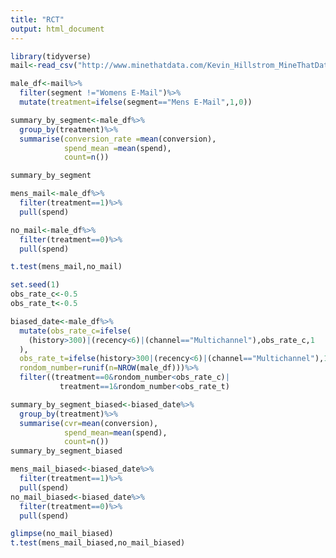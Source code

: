 ```yaml
---
title: "RCT"
output: html_document
---
```


```r
library(tidyverse)
mail<-read_csv("http://www.minethatdata.com/Kevin_Hillstrom_MineThatData_E-MailAnalytics_DataMiningChallenge_2008.03.20.csv")
```
```r
male_df<-mail%>%
  filter(segment !="Womens E-Mail")%>%
  mutate(treatment=ifelse(segment=="Mens E-Mail",1,0))
```
```r
summary_by_segment<-male_df%>%
  group_by(treatment)%>%
  summarise(conversion_rate =mean(conversion),
            spend_mean =mean(spend),
            count=n())

summary_by_segment
```
```r
mens_mail<-male_df%>%
  filter(treatment==1)%>%
  pull(spend)

no_mail<-male_df%>%
  filter(treatment==0)%>%
  pull(spend)

t.test(mens_mail,no_mail)
```
```r
set.seed(1)
obs_rate_c<-0.5
obs_rate_t<-0.5

biased_date<-male_df%>%
  mutate(obs_rate_c=ifelse(
    (history>300)|(recency<6)|(channel=="Multichannel"),obs_rate_c,1
  ),
  obs_rate_t=ifelse(history>300|(recency<6)|(channel=="Multichannel"),1,obs_rate_t),
  rondom_number=runif(n=NROW(male_df)))%>%
  filter((treatment==0&rondom_number<obs_rate_c)|
           treatment==1&rondom_number<obs_rate_t)

summary_by_segment_biased<-biased_date%>%
  group_by(treatment)%>%
  summarise(cvr=mean(conversion),
            spend_mean=mean(spend),
            count=n())
summary_by_segment_biased

mens_mail_biased<-biased_date%>%
  filter(treatment==1)%>%
  pull(spend)
no_mail_biased<-biased_date%>%
  filter(treatment==0)%>%
  pull(spend)

glimpse(no_mail_biased)
t.test(mens_mail_biased,no_mail_biased)
```


